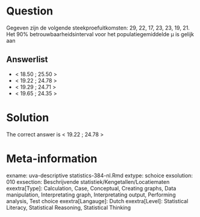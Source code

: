 Question
========

Gegeven zijn de volgende steekproefuitkomsten: 29, 22, 17, 23, 23, 19, 21. Het 90% betrouwbaarheidsinterval voor het populatiegemiddelde µ is gelijk aan 

Answerlist
----------
* &lt; 18.50 ; 25.50 &gt;
* &lt; 19.22 ; 24.78 &gt;
* &lt; 19.29 ; 24.71 &gt;
* &lt; 19.65 ; 24.35 &gt;

Solution
========

The correct answer is  &lt; 19.22 ; 24.78 &gt; 

Meta-information
================
exname: uva-descriptive statistics-384-nl.Rmd 
extype: schoice 
exsolution: 010 
exsection: Beschrijvende statistiek/Kengetallen/Locatiematen
exextra[Type]: Calculation, Case, Conceptual, Creating graphs, Data manipulation, Interpretating graph, Interpretating output, Performing analysis, Test choice 
exextra[Langauge]: Dutch 
exextra[Level]: Statistical Literacy, Statistical Reasoning, Statistical Thinking 
